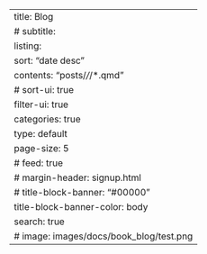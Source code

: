 ---
title: Blog
# subtitle:
listing:
  sort: "date desc"
  contents: "posts/*/*/*.qmd"
  # sort-ui: true
  filter-ui: true
  categories: true
  type: default
  page-size: 5
  # feed: true
# margin-header: signup.html
# title-block-banner: "#00000"
title-block-banner-color: body
search: true
# image: images/docs/book_blog/test.png
---